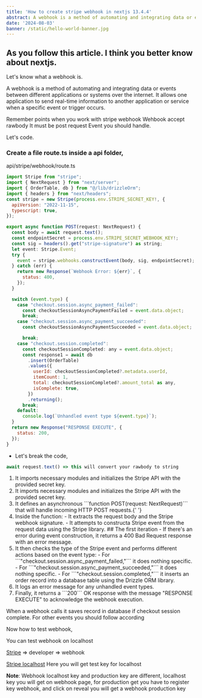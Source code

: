 ```yaml
---
title: 'How to create stripe webhook in nextjs 13.4.4'
abstract: A webhook is a method of automating and integrating data or events between different applications or systems over the internet. It allows one application to send real-time information to another application or service when a specific event or trigger occurs.
date: '2024-08-03'
banner: /static/hello-world-banner.jpg
---
```


## As you follow this article. I think you better know about nextjs.

Let's know what a webhook is.

A webhook is a method of automating and integrating data or events between different applications or systems over the internet. It allows one application to send real-time information to another application or service when a specific event or trigger occurs.

Remember points when you work with stripe webhook
Wehbook accept rawbody
It must be post request
Event you should handle.

Let's code.

### Create a file route.ts inside a api folder,

api/stripe/webhook/route.ts

```jsx
import Stripe from "stripe";
import { NextRequest } from "next/server";
import { OrderTable, db } from "@/lib/drizzleOrm";
import { headers } from "next/headers";
const stripe = new Stripe(process.env.STRIPE_SECRET_KEY!, {
  apiVersion: "2022-11-15",
  typescript: true,
});

export async function POST(request: NextRequest) {
  const body = await request.text();
  const endpointSecret = process.env.STRIPE_SECRET_WEBHOOK_KEY!;
  const sig = headers().get("stripe-signature") as string;
  let event: Stripe.Event;
  try {
    event = stripe.webhooks.constructEvent(body, sig, endpointSecret);
  } catch (err) {
    return new Response(`Webhook Error: ${err}`, {
      status: 400,
    });
  }

  switch (event.type) {
    case "checkout.session.async_payment_failed":
      const checkoutSessionAsyncPaymentFailed = event.data.object;
      break;
    case "checkout.session.async_payment_succeeded":
      const checkoutSessionAsyncPaymentSucceeded = event.data.object;

      break;
    case "checkout.session.completed":
      const checkoutSessionCompleted: any = event.data.object;
      const response1 = await db
        .insert(OrderTable)
        .values({
          userId: checkoutSessionCompleted?.metadata.userId,
          itemCount: 1,
          total: checkoutSessionCompleted?.amount_total as any,
          isComplete: true,
        })
        .returning();
      break;
    default:
      console.log(`Unhandled event type ${event.type}`);
  }
  return new Response("RESPONSE EXECUTE", {
    status: 200,
  });
}
```

- Let's break the code,

```jsx
await request.text() => this will convert your rawbody to string
```

<ol>
  <li>
    It imports necessary modules and initializes the Stripe API with the provided secret
    key.
  </li>
  <li>
    It imports necessary modules and initializes the Stripe API with the provided secret
    key.
  </li>
  <li>
    It defines an asynchronous ```function POST(request: NextRequest)``` that will handle
    incoming HTTP POST requests.{' '}
  </li>
  <li>
    Inside the function:
    - It extracts the request body and the Stripe webhook signature. 
    - It attempts to constructa Stripe event from the request data using the Stripe library. ## The first iteration
    - If there's an error during event construction, it returns a 400 Bad Request response with an error message.
  </li>
  <li>
    It then checks the type of the Stripe event and performs different actions based on the event type:
    - For ```"checkout.session.async_payment_failed,"``` it does nothing specific.
    - For ```"checkout.session.async_payment_succeeded,"``` it does nothing specific.
    - For ```"checkout.session.completed,"``` it inserts an order record into a database table using the Drizzle ORM library.

  </li>
  <li>
    It logs an error message for any unhandled event types.
  </li>
    <li>
    Finally, it returns a ```200``` OK response with the message "RESPONSE EXECUTE" to acknowledge the webhook execution.
  </li>
</ol>

When a webhook calls it saves record in database if checkout session complete. For other events you should follow according



Now how to test webhook,

You can test webhook on localhost



[Stripe](https://stripe.com/docs/webhooks) => developer => webhook

[Stripe localhost](https://dashboard.stripe.com/test/webhooks/create) 
Here you will get test key for localhost



<strong>Note</strong>: Webhook localhost key and production key are different, localhost key you will get on webhook page, for production get you have to register key webhook, and click on reveal you will get a webhook production key

